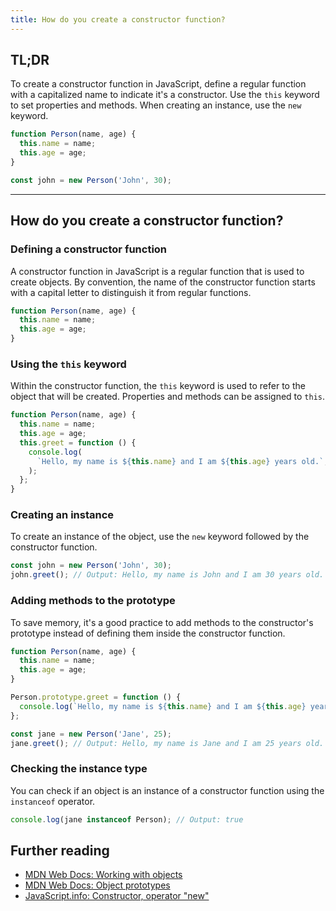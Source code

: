 ```yaml
---
title: How do you create a constructor function?
---
```


## TL;DR

To create a constructor function in JavaScript, define a regular function with a capitalized name to indicate it's a constructor. Use the `this` keyword to set properties and methods. When creating an instance, use the `new` keyword.

```js
function Person(name, age) {
  this.name = name;
  this.age = age;
}

const john = new Person('John', 30);
```

---

## How do you create a constructor function?

### Defining a constructor function

A constructor function in JavaScript is a regular function that is used to create objects. By convention, the name of the constructor function starts with a capital letter to distinguish it from regular functions.

```js
function Person(name, age) {
  this.name = name;
  this.age = age;
}
```

### Using the `this` keyword

Within the constructor function, the `this` keyword is used to refer to the object that will be created. Properties and methods can be assigned to `this`.

```js
function Person(name, age) {
  this.name = name;
  this.age = age;
  this.greet = function () {
    console.log(
      `Hello, my name is ${this.name} and I am ${this.age} years old.`,
    );
  };
}
```

### Creating an instance

To create an instance of the object, use the `new` keyword followed by the constructor function.

```js
const john = new Person('John', 30);
john.greet(); // Output: Hello, my name is John and I am 30 years old.
```

### Adding methods to the prototype

To save memory, it's a good practice to add methods to the constructor's prototype instead of defining them inside the constructor function.

```js
function Person(name, age) {
  this.name = name;
  this.age = age;
}

Person.prototype.greet = function () {
  console.log(`Hello, my name is ${this.name} and I am ${this.age} years old.`);
};

const jane = new Person('Jane', 25);
jane.greet(); // Output: Hello, my name is Jane and I am 25 years old.
```

### Checking the instance type

You can check if an object is an instance of a constructor function using the `instanceof` operator.

```js
console.log(jane instanceof Person); // Output: true
```

## Further reading

- [MDN Web Docs: Working with objects](https://developer.mozilla.org/en-US/docs/Web/JavaScript/Guide/Working_with_Objects)
- [MDN Web Docs: Object prototypes](https://developer.mozilla.org/en-US/docs/Learn/JavaScript/Objects/Object_prototypes)
- [JavaScript.info: Constructor, operator "new"](https://javascript.info/constructor-new)
